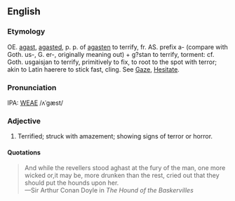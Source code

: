 ==English==
===Etymology===
OE. [[agast]], [[agasted]], p. p. of [[agasten]] to terrify, fr. AS. prefix a- (compare with Goth. us-, G. er-, originally meaning out) + g?stan to terrify, torment: cf. Goth. usgaisjan to terrify, primitively to fix, to root to the spot with terror; akin to Latin haerere to stick fast, cling. See [[Gaze]], [[Hesitate]].

===Pronunciation===
IPA: [[WEAE]] /ʌˈgæst/

===Adjective===
# Terrified; struck with amazement; showing signs of terror or horror.

====Quotations====
<blockquote>
And while the revellers stood aghast at the fury of the man, one more wicked or,it may be, more drunken than the rest, cried out that they should put the hounds upon her.<BR>
&mdash;Sir Arthur Conan Doyle in ''The Hound of the Baskervilles''
</blockquote>